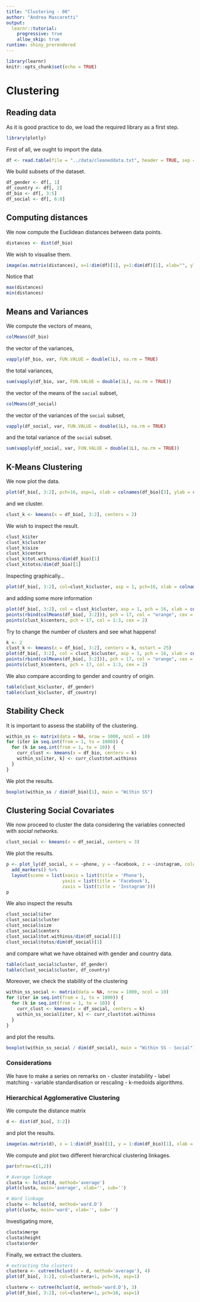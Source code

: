 ```yaml
---
title: "Clustering - 00"
author: "Andrea Mascaretti"
output:
  learnr::tutorial:
    progressive: true
    allow_skip: true
runtime: shiny_prerendered
---
```


```r
library(learnr)
knitr::opts_chunk$set(echo = TRUE)
```

# Clustering
## Reading data
As it is good practice to do, we load the required library as a first step.
```r
library(plotly)
```

First of all, we ought to import the data.
```r
df <- read.table(file = "../data/cleaneddata.txt", header = TRUE, sep = ",")
```

We build subsets of the dataset.
```r
df_gender <- df[, 1]
df_country <- df[, 2]
df_bio <- df[, 3:5]
df_social <- df[, 6:8]
```




## Computing distances
We now compute the Euclidean distances between data points.
```r
distances <- dist(df_bio)
```
We wish to visualise them.
```r
image(as.matrix(distances), x=1:dim(df)[1], y=1:dim(df)[1], xlab="", ylab="")
```
Notice that
```r
max(distances)
min(distances)
```



## Means and Variances
We compute the vectors of means,
```r
colMeans(df_bio)
```
the vector of the variances,
```r
vapply(df_bio, var, FUN.VALUE = double(1L), na.rm = TRUE)
```
the total variances,
```r
sum(vapply(df_bio, var, FUN.VALUE = double(1L), na.rm = TRUE))
```
the vector of the means of the `social` subset,
```r
colMeans(df_social)
```
the vector of the variances of the `social` subset,
```r
vapply(df_social, var, FUN.VALUE = double(1L), na.rm = TRUE)
```
and the total variance of the `social` subset.
```r
sum(vapply(df_social, var, FUN.VALUE = double(1L), na.rm = TRUE))
```



## K-Means Clustering
We now plot the data.
```r
plot(df_bio[, 3:2], pch=16, asp=1, xlab = colnames(df_bio)[3], ylab = colnames(df_bio)[2])
```

and we cluster.
```r
clust_k <- kmeans(x = df_bio[, 3:2], centers = 2)
```

We wish to inspect the result.
```r
clust_k$iter
clust_k$cluster
clust_k$size
clust_k$centers
clust_k$tot.withinss/dim(df_bio)[1]
clust_k$totss/dim(df_bio)[1]
```

Inspecting graphically...
```r
plot(df_bio[, 3:2], col=clust_k$cluster, asp = 1, pch=16, xlab = colnames(df_bio)[3], ylab = colnames(df_bio)[2])
```
and adding some more information
```r
plot(df_bio[, 3:2], col = clust_k$cluster, asp = 1, pch = 16, xlab = colnames(df_bio)[3], ylab = colnames(df_bio)[2])
points(rbind(colMeans(df_bio[, 3:2])), pch = 17, col = "orange", cex = 2)
points(clust_k$centers, pch = 17, col = 1:3, cex = 2)
```

Try to change the number of clusters and see what happens!
```r
k <- 2
clust_k <- kmeans(x = df_bio[, 3:2], centers = k, nstart = 25)
plot(df_bio[, 3:2], col = clust_k$cluster, asp = 1, pch = 16, xlab = colnames(df_bio)[3], ylab = colnames(df_bio)[2])
points(rbind(colMeans(df_bio[, 3:2])), pch = 17, col = "orange", cex = 2)
points(clust_k$centers, pch = 17, col = 1:3, cex = 2)

```

We also compare according to gender and country of origin.
```r
table(clust_k$cluster, df_gender)
table(clust_k$cluster, df_country)
```


## Stability Check
It is important to assess the stability of the clustering.
```r
within_ss <- matrix(data = NA, nrow = 1000, ncol = 10)
for (iter in seq.int(from = 1, to = 1000)) {
  for (k in seq.int(from = 1, to = 10)) {
    curr_clust <- kmeans(x = df_bio, centers = k)
    within_ss[iter, k] <- curr_clust$tot.withinss
  }
}
```
We plot the results.
```r
boxplot(within_ss / dim(df_bio)[1], main = "Within SS")
```



## Clustering Social Covariates
We now proceed to cluster the data considering the variables connected with *social networks*.

```r
clust_social <- kmeans(x = df_social, centers = 3)
```

We plot the results.
```r
p <- plot_ly(df_social, x = ~phone, y = ~facebook, z = ~instagram, color = ~as.factor(clust_social$cluster)) %>%
  add_markers() %>%
  layout(scene = list(xaxis = list(title = 'Phone'),
                     yaxis = list(title = 'Facebook'),
                     zaxis = list(title = 'Instagram')))
p
```

We also inspect the results
```r
clust_social$iter
clust_social$cluster
clust_social$size
clust_social$centers
clust_social$tot.withinss/dim(df_social)[1]
clust_social$totss/dim(df_social)[1]
```

and compare what we have obtained with gender and country data.
```r
table(clust_social$cluster, df_gender)
table(clust_social$cluster, df_country)
```


Moreover, we check the stability of the clustering
```r
within_ss_social <- matrix(data = NA, nrow = 1000, ncol = 10)
for (iter in seq.int(from = 1, to = 1000)) {
  for (k in seq.int(from = 1, to = 10)) {
    curr_clust <- kmeans(x = df_social, centers = k)
    within_ss_social[iter, k] <- curr_clust$tot.withinss
  }
}
```


and plot the results.
```r
boxplot(within_ss_social / dim(df_social), main = "Within SS - Social")
```


### Considerations
We have to make a series on remarks on
 - cluster instability
 - label matching
 - variable standardisation or rescaling
 - k-medoids algorithms.


 
### Hierarchical Agglomerative Clustering

We compute the distance matrix
```r
d <- dist(df_bio[, 3:2])
```

and plot the results.
```r
image(as.matrix(d), x = 1:dim(df_bio)[1], y = 1:dim(df_bio)[1], xlab = "", ylab = "")
```


We compute and plot two different hierarchical clustering linkages.
```r
par(mfrow=c(1,2))

# Average linkage
clusta <- hclust(d, method='average')
plot(clusta, main='average', xlab='', sub='')

# Ward linkage
clustw <- hclust(d, method='ward.D')
plot(clustw, main='ward', xlab='', sub='')
```


Investigating more,
```r
clusta$merge
clusta$height
clusta$order
```

Finally, we extract the clusters.
```r
# extracting the clusters
clustera <- cutree(hclust(d = d, method='average'), 4)
plot(df_bio[, 3:2], col=clustera+1, pch=16, asp=1)

clusterw <- cutree(hclust(d, method='ward.D'), 3)
plot(df_bio[, 3:2], col=clusterw+1, pch=16, asp=1)
```